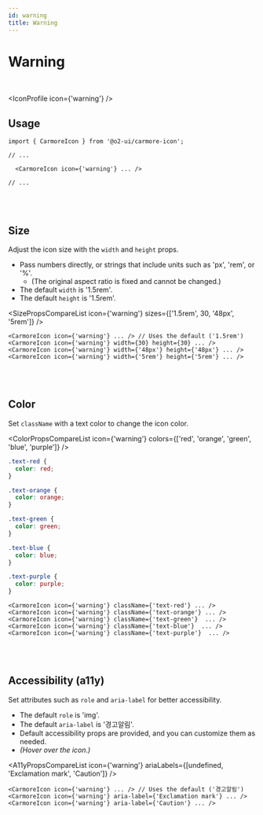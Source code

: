 ```yaml
---
id: warning
title: Warning
---
```




# Warning

<br />

<IconProfile icon={'warning'} />

## Usage

```tsx
import { CarmoreIcon } from '@o2-ui/carmore-icon';

// ...

  <CarmoreIcon icon={'warning'} ... />

// ...
```

<br />
<br />

## Size

Adjust the icon size with the `width` and `height` props.

- Pass numbers directly, or strings that include units such as 'px', 'rem', or '%'.
  - (The original aspect ratio is fixed and cannot be changed.)
- The default `width` is '1.5rem'.
- The default `height` is '1.5rem'.

<SizePropsCompareList icon={'warning'} sizes={['1.5rem', 30, '48px', '5rem']} />

```tsx
<CarmoreIcon icon={'warning'} ... /> // Uses the default ('1.5rem')
<CarmoreIcon icon={'warning'} width={30} height={30} ... />
<CarmoreIcon icon={'warning'} width={'48px'} height={'48px'} ... />
<CarmoreIcon icon={'warning'} width={'5rem'} height={'5rem'} ... />
```

<br />
<br />

## Color

Set `className` with a text color to change the icon color.

<ColorPropsCompareList icon={'warning'} colors={['red', 'orange', 'green', 'blue', 'purple']} />

```css
.text-red {
  color: red;
}

.text-orange {
  color: orange;
}

.text-green {
  color: green;
}

.text-blue {
  color: blue;
}

.text-purple {
  color: purple;
}
```

```tsx
<CarmoreIcon icon={'warning'} className={'text-red'} ... />
<CarmoreIcon icon={'warning'} className={'text-orange'} ... />
<CarmoreIcon icon={'warning'} className={'text-green'}  ... />
<CarmoreIcon icon={'warning'} className={'text-blue'}  ... />
<CarmoreIcon icon={'warning'} className={'text-purple'}  ... />
```

<br />
<br />

## Accessibility (a11y)

Set attributes such as `role` and `aria-label` for better accessibility.

- The default `role` is 'img'.
- The default `aria-label` is '경고알림'.
- Default accessibility props are provided, and you can customize them as needed.
- _(Hover over the icon.)_

<A11yPropsCompareList icon={'warning'} ariaLabels={[undefined, 'Exclamation mark', 'Caution']} />

```tsx
<CarmoreIcon icon={'warning'} ... /> // Uses the default ('경고알림')
<CarmoreIcon icon={'warning'} aria-label={'Exclamation mark'} ... />
<CarmoreIcon icon={'warning'} aria-label={'Caution'} ... />
```
